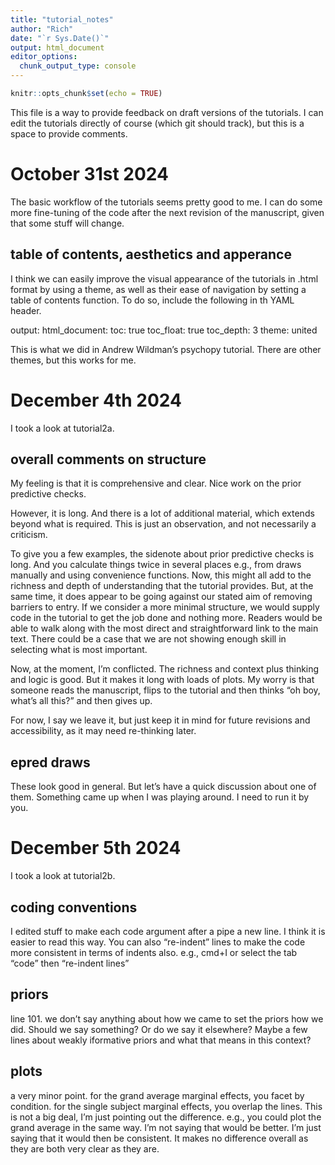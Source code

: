 ```yaml
---
title: "tutorial_notes"
author: "Rich"
date: "`r Sys.Date()`"
output: html_document
editor_options: 
  chunk_output_type: console
---
```


```r
knitr::opts_chunk$set(echo = TRUE)
```

This file is a way to provide feedback on draft versions of the tutorials. 
I can edit the tutorials directly of course (which git should track), but this is a space to provide comments.

# October 31st 2024 #

The basic workflow of the tutorials seems pretty good to me.
I can do some more fine-tuning of the code after the next revision of the manuscript,
given that some stuff will change.

## table of contents, aesthetics and apperance ##

I think we can easily improve the visual appearance of the tutorials in .html format by using a theme,
as well as their ease of navigation by setting a table of contents function.
To do so, include the following in th YAML header.

output: 
  html_document:
    toc: true
    toc_float: true
    toc_depth: 3
    theme: united

This is what we did in Andrew Wildman's psychopy tutorial. 
There are other themes, but this works for me.


# December 4th 2024 #

I took a look at tutorial2a.

## overall comments on structure ##

My feeling is that it is comprehensive and clear. Nice work on the prior predictive checks.

However, it is long. And there is a lot of additional material, which extends beyond what is required.
This is just an observation, and not necessarily a criticism.

To give you a few examples, the sidenote about prior predictive checks is long. And you calculate things twice in several places e.g., from draws manually and using convenience functions. Now, this might all add to the richness and depth of understanding that the tutorial provides. But, at the same time, it does appear to be going against our stated aim of removing barriers to entry. If we consider a more minimal structure, we would supply code in the tutorial to get the job done and nothing more. Readers would be able to walk along with the most direct and straightforward link to the main text. There could be a case that we are not showing enough skill in selecting what is most important.

Now, at the moment, I'm conflicted. The richness and context plus thinking and logic is good. But it makes it long with loads of plots. My worry is that someone reads the manuscript, flips to the tutorial and then thinks "oh boy, what's all this?" and then gives up.

For now, I say we leave it, but just keep it in mind for future revisions and accessibility, as it may need re-thinking later.

## epred draws ##

These look good in general. 
But let's have a quick discussion about one of them. Something came up when I was playing around.
I need to run it by you.


# December 5th 2024 #

I took a look at tutorial2b.

## coding conventions ##

I edited stuff to make each code argument after a pipe a new line. 
I think it is easier to read this way.
You can also "re-indent" lines to make the code more consistent in terms of indents also.
e.g., cmd+I or select the tab "code" then "re-indent lines"

## priors ##

line 101. we don't say anything about how we came to set the priors how we did. 
Should we say something? Or do we say it elsewhere?
Maybe a few lines about weakly iformative priors and what that means in this context?

## plots ##

a very minor point.
for the grand average marginal effects, you facet by condition.
for the single subject marginal effects, you overlap the lines.
This is not a big deal, I'm just pointing out the difference.
e.g., you could plot the grand average in the same way. 
I'm not saying that would be better. I'm just saying that it would then be consistent.
It makes no difference overall as they are both very clear as they are.
